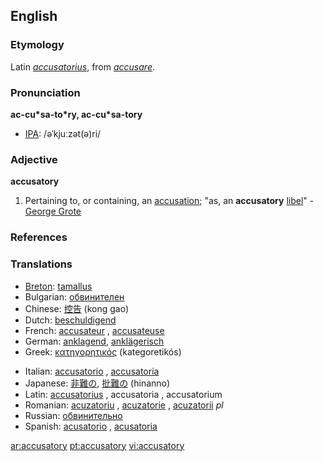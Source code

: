 ==English==

===Etymology===
Latin ''[[accusatorius]]'', from ''[[accusare]]''.

===Pronunciation===
'''ac-cu*sa-to*ry, ac-cu*sa-tory'''
*[[IPA]]: /əˈkjuːzət(ə)ri/

===Adjective===
'''accusatory'''

# Pertaining to, or containing, an [[accusation]]; "as, an '''accusatory''' [[libel]]" - [[w:George Grote|George Grote]]

===References===
{{R:Webster 1913}}

===Translations===
{{rfc-level|Translations at L3+}}
{{top}}
*[[Breton]]: [[tamallus]]
*Bulgarian: [[обвинителен]] {{m}}
*Chinese: [[控告]] (kong gao)
*Dutch: [[beschuldigend]]
*French: [[accusateur]] {{m}}, [[accusateuse]] {{f}}
*German: [[anklagend]], [[anklägerisch]]
*Greek: [[κατηγορητικός]] (kategoretikós)
{{mid}}
*Italian: [[accusatorio]] {{m}}, [[accusatoria]] {{f}}
*Japanese: [[非難]]の, [[批難]]の (hinanno)
*Latin: [[accusatorius]] {{m}}, accusatoria {{f}}, accusatorium {{n}}
*Romanian: [[acuzatoriu]] {{m}}, [[acuzatorie]] {{f}}, [[acuzatorii]] ''pl''
*Russian: [[обвинительно]]
*Spanish: [[acusatorio]] {{m}}, [[acusatoria]] {{f}}
{{bottom}}

[[ar:accusatory]]
[[pt:accusatory]]
[[vi:accusatory]]